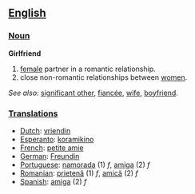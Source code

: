 == [[English]] ==

=== [[Noun]] ===

'''Girlfriend'''
# [[female]] partner in a romantic relationship.
# close non-romantic relationships between [[women]].

''See also:'' [[significant other]], [[fiancée]], [[wife]], [[boyfriend]].

=== [[Translations]] ===
*[[Dutch]]: [[vriendin]]
*[[Esperanto]]: [[koramikino]]
*[[French]]: [[petite amie]]
*[[German]]: [[Freundin]]
*[[Portuguese]]: [[namorada]] (1) ''f'', [[amiga]] (2) ''f''
*[[Romanian]]: [[prietenă]] (1) ''f'', [[amică]] (2) ''f''
*[[Spanish]]: [[amiga]] (2) ''f''